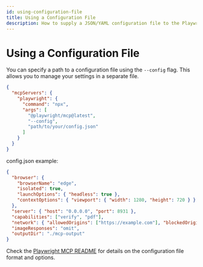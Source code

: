 ```yaml
---
id: using-configuration-file
title: Using a Configuration File
description: How to supply a JSON/YAML configuration file to the Playwright MCP server and examples of common settings.
---
```


# Using a Configuration File

You can specify a path to a configuration file using the `--config` flag. This allows you to manage your settings in a separate file.

```json
{
  "mcpServers": {
    "playwright": {
      "command": "npx",
      "args": [
        "@playwright/mcp@latest",
        "--config",
        "path/to/your/config.json"
      ]
    }
  }
}
```

config.json example:

```json
{
  "browser": {
    "browserName": "edge",
    "isolated": true,
    "launchOptions": { "headless": true },
    "contextOptions": { "viewport": { "width": 1280, "height": 720 } }
  },
  "server": { "host": "0.0.0.0", "port": 8931 },
  "capabilities": ["verify", "pdf"],
  "network": { "allowedOrigins": ["https://example.com"], "blockedOrigins": ["https://tracker.example"] },
  "imageResponses": "omit",
  "outputDir": "./mcp-output"
}
```

Check the [Playwright MCP README](https://github.com/microsoft/playwright-mcp?tab=readme-ov-file#configuration-file) for details on the configuration file format and options.
